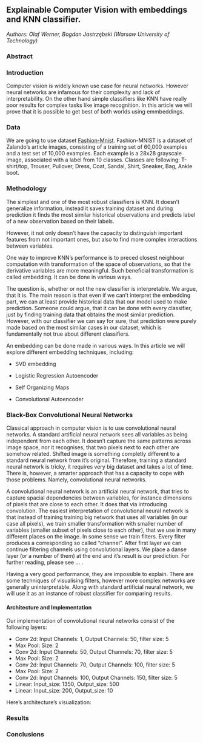 ## Explainable Computer Vision with embeddings and KNN classifier.

*Authors: Olaf Werner, Bogdan Jastrzębski (Warsaw University of Technology)*

### Abstract


### Introduction
Computer vision is widely known use case for neural networks. However neural networks are infamous for their complexity and lack of interpretability. On the other hand simple classifiers like KNN have really poor results for complex tasks like image recognition. In this article we will prove that it is possible to get best of both worlds using emmbeddings. 

### Data
We are going to use dataset [Fashion-Mnist](https://www.openml.org/d/40996). Fashion-MNIST is a dataset of Zalando's article images, consisting of a training set of 60,000 examples and a test set of 10,000 examples. Each example is a 28x28 grayscale image, associated with a label from 10 classes. Classes are following: T-shirt/top, Trouser, Pullover, Dress, Coat, Sandal, Shirt, Sneaker, Bag, Ankle boot.

### Methodology

The simplest and one of the most robust classifiers is KNN. It doesn't generalize information, instead it saves training dataset and during prediction it finds the most similar historical observations and predicts label of a new observation based on their labels.

However, it not only doesn't have the capacity to distinguish important features from not important ones, but also to find more complex interactions between variables. 

One way to improve KNN's performance is to preced closest neighbour computation with transformation of the space of observations, so that the derivative variables are more meaningful. Such beneficial transformation is called embedding. It can be done in various ways. 

The question is, whether or not the new classifier is interpretable. We argue, that it is. The main reason is that even if we can't interpret the embedding part, we can at least provide historical data that our model used to make prediction. Someone could argue, that it can be done with every classifier, just by finding training data that obtains the most similar prediction. However, with our classifier we can say for sure, that prediction were purely made based on the most similar cases in our dataset, which is fundamentally not true about different classifiers.

An embedding can be done made in various ways. In this article we will explore different embedding techniques, including:

* SVD embedding

* Logistic Regression Autoencoder

* Self Organizing Maps

* Convolutional Autoencoder

### Black-Box Convolutional Neural Networks

Classical approach in computer vision is to use convolutional neural networks. A standard artificial neural network sees all variables as being independent from each other. It doesn't capture the same patterns across image space, nor it recognises, that two pixels next to each other are somehow related. Shifted image is something completly different to a standard neural network from it's original. Therefore, training a standard neural network is tricky, it requires very big dataset and takes a lot of time. There is, however, a smarter approach that has a capacity to cope with those problems. Namely, convolutional neural networks. 

A convolutional neural network is an artificial neural network, that tries to capture spacial dependencies between variables, for instance dimensions of pixels that are close to each other.
It does that via introducing convolution. The easiest interpretation of convolutional neural network is that instead of training training big network that uses all variables (in our case all pixels), we train smaller transformation with smaller number of variables (smaller subset of pixels close to each other), that we use in many different places on the image. In some sense we train filters. Every filter produces a corresponding so called "channel". After first layer we can continue filtering channels using convolutional layers. We place a danse layer (or a number of them) at the end and it's result is our prediction. For further reading, please see ... .

Having a very good performance, they are impossible to explain. There are some techniques of visualising filters, however more complex networks are generally uninterpretable. Along with standard artificial neural network, we will use it as an instance of robust classifier for comparing results. 

#### Architecture and Implementation

Our implementation of convolutional neural networks consist of the following layers:

- Conv 2d: Input Channels: 1, Output Channels: 50, filter size: 5
- Max Pool: Size: 2
- Conv 2d: Input Channels: 50, Output Channels: 70, filter size: 5
- Max Pool: Size: 2
- Conv 2d: Input Channels: 70, Output Channels: 100, filter size: 5
- Max Pool: Size: 2
- Conv 2d: Input Channels: 100, Output Channels: 150, filter size: 5
- Linear: Input_size: 1350, Output_size: 500
- Linear: Input_size: 200, Output_size: 10

Here's architecture's visualization:




### Results


### Conclusions
